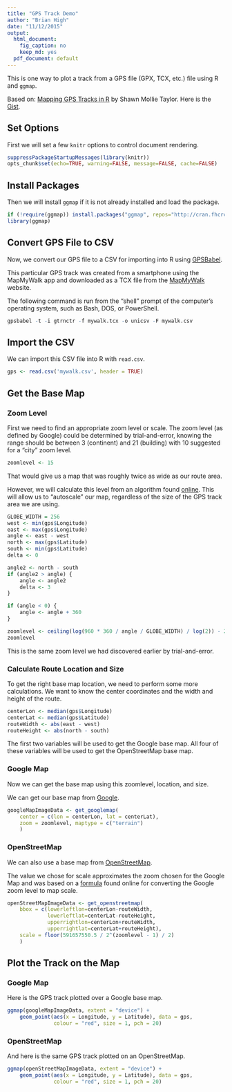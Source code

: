 ```yaml
---
title: "GPS Track Demo"
author: "Brian High"
date: "11/12/2015"
output:
  html_document:
    fig_caption: no
    keep_md: yes
  pdf_document: default
---
```


This is one way to plot a track from a GPS file (GPX, TCX, etc.) file using 
R and `ggmap`. 

Based on: 
[Mapping GPS Tracks in R](http://www.r-bloggers.com/mapping-gps-tracks-in-r/) 
by Shawn Mollie Taylor. Here is the 
[Gist](https://gist.github.com/mollietaylor/4210660).

## Set Options

First we will set a few `knitr` options to control document rendering.

```r
suppressPackageStartupMessages(library(knitr))
opts_chunk$set(echo=TRUE, warning=FALSE, message=FALSE, cache=FALSE)
```

## Install Packages

Then we will install `ggmap` if it is not already installed and load the 
package.

```r
if (!require(ggmap)) install.packages("ggmap", repos="http://cran.fhcrc.org")
library(ggmap)
```

## Convert GPS File to CSV

Now, we convert our GPS file to a CSV for importing into R using 
[GPSBabel](http://www.gpsbabel.org/). 

This particular GPS track was created from a smartphone using the MapMyWalk app 
and downloaded as a TCX file from the [MapMyWalk](www.mapmywalk.com) website.

The following command is run from the "shell" prompt of the computer's 
operating system, such as Bash, DOS, or PowerShell.

```r
gpsbabel -t -i gtrnctr -f mywalk.tcx -o unicsv -F mywalk.csv
```

## Import the CSV

We can import this CSV file into R with `read.csv`.

```r
gps <- read.csv('mywalk.csv', header = TRUE)
```

## Get the Base Map

### Zoom Level

First we need to find an appropriate zoom level or scale. The zoom level 
(as defined by Google) could be determined by trial-and-error, knowing 
the range should be between 3 (continent) and 21 (building) with 10 
suggested for a "city" zoom level.

```r
zoomlevel <- 15
```

That would give us a map that was roughly twice as wide as our route area.

However, we will calculate this level from an algorithm found 
[online](http://stackoverflow.com/questions/6048975). This will allow us 
to "autoscale" our map, regardless of the size of the GPS track area we 
are using.

```r
GLOBE_WIDTH = 256
west <- min(gps$Longitude)
east <- max(gps$Longitude)
angle <- east - west
north <- max(gps$Latitude)
south <- min(gps$Latitude)
delta <- 0

angle2 <- north - south
if (angle2 > angle) {
    angle <- angle2
    delta <- 3
}

if (angle < 0) {
    angle <- angle + 360
}

zoomlevel <- ceiling(log(960 * 360 / angle / GLOBE_WIDTH) / log(2)) - 2 - delta;
zoomlevel
```

This is the same zoom level we had discovered earlier by trial-and-error.

### Calculate Route Location and Size

To get the right base map location, we need to perform some more calculations. 
We want to know the center coordinates and the width and height of the route.

```r
centerLon <- median(gps$Longitude)
centerLat <- median(gps$Latitude)
routeWidth <- abs(east - west)
routeHeight <- abs(north - south)
```

The first two variables will be used to get the Google base map. All four 
of these variables will be used to get the OpenStreetMap base map.

### Google Map

Now we can get the base map using this zoomlevel, location, and size.

We can get our base map from [Google](https://www.google.com/maps). 

```r
googleMapImageData <- get_googlemap(
    center = c(lon = centerLon, lat = centerLat), 
    zoom = zoomlevel, maptype = c("terrain")
    )
```

### OpenStreetMap

We can also use a base map from 
[OpenStreetMap](https://www.openstreetmap.org/). 

The value we chose for scale approximates the zoom chosen for the Google Map
and was based on a [formula](http://gis.stackexchange.com/questions/7430) 
found online for converting the Google zoom level to map scale. 

```r
openStreetMapImageData <- get_openstreetmap(
    bbox = c(lowerleftlon=centerLon-routeWidth, 
             lowerleftlat=centerLat-routeHeight, 
             upperrightlon=centerLon+routeWidth, 
             upperrightlat=centerLat+routeHeight),
    scale = floor(591657550.5 / 2^(zoomlevel - 1) / 2)
    )
```

## Plot the Track on the Map

### Google Map

Here is the GPS track plotted over a Google base map.

```r
ggmap(googleMapImageData, extent = "device") + 
    geom_point(aes(x = Longitude, y = Latitude), data = gps,
               colour = "red", size = 1, pch = 20)
```

### OpenStreetMap

And here is the same GPS track plotted on an OpenStreetMap.

```r
ggmap(openStreetMapImageData, extent = "device") + 
    geom_point(aes(x = Longitude, y = Latitude), data = gps,
               colour = "red", size = 1, pch = 20)
```
